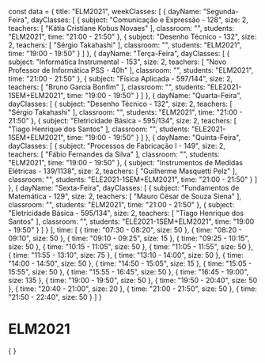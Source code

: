 const data = {
  title: "ELM2021",
  weekClasses: [
    {
      dayName: "Segunda-Feira",
      dayClasses: [
        {
          subject: "Comunicação e Expressão - 128",
          size: 2,
          teachers: [
            "Kátia Cristiane Kobus Novaes"
          ],
          classroom: "",
          students: "ELM2021",
          time: "21:00 - 21:50"
        },
        {
          subject: "Desenho Técnico - 132",
          size: 2,
          teachers: [
            "Sérgio Takahashi"
          ],
          classroom: "",
          students: "ELM2021",
          time: "19:00 - 19:50"
        }
      ]
    },
    {
      dayName: "Terça-Feira",
      dayClasses: [
        {
          subject: "Informática Instrumental - 153",
          size: 2,
          teachers: [
            "Novo Professor de Informática PSS - 40h"
          ],
          classroom: "",
          students: "ELM2021",
          time: "21:00 - 21:50"
        },
        {
          subject: "Física Aplicada - 597/144",
          size: 2,
          teachers: [
            "Bruno Garcia Bonfim"
          ],
          classroom: "",
          students: "ELE2021-1SEM+ELM2021",
          time: "19:00 - 19:50"
        }
      ]
    },
    {
      dayName: "Quarta-Feira",
      dayClasses: [
        {
          subject: "Desenho Técnico - 132",
          size: 2,
          teachers: [
            "Sérgio Takahashi"
          ],
          classroom: "",
          students: "ELM2021",
          time: "21:00 - 21:50"
        },
        {
          subject: "Eletricidade Básica - 595/134",
          size: 2,
          teachers: [
            "Tiago Henrique dos Santos"
          ],
          classroom: "",
          students: "ELE2021-1SEM+ELM2021",
          time: "19:00 - 19:50"
        }
      ]
    },
    {
      dayName: "Quinta-Feira",
      dayClasses: [
        {
          subject: "Processos de Fabricação I - 149",
          size: 2,
          teachers: [
            "Fábio Fernandes da Silva"
          ],
          classroom: "",
          students: "ELM2021",
          time: "19:00 - 19:50"
        },
        {
          subject: "Instrumentos de Medidas Elétricas - 139/1138",
          size: 2,
          teachers: [
            "Guilherme Masquetti Pelz"
          ],
          classroom: "",
          students: "ELE2021-1SEM+ELM2021",
          time: "21:00 - 21:50"
        }
      ]
    },
    {
      dayName: "Sexta-Feira",
      dayClasses: [
        {
          subject: "Fundamentos de Matemática - 129",
          size: 2,
          teachers: [
            "Mauro César de Souza Siena"
          ],
          classroom: "",
          students: "ELM2021",
          time: "21:00 - 21:50"
        },
        {
          subject: "Eletricidade Básica - 595/134",
          size: 2,
          teachers: [
            "Tiago Henrique dos Santos"
          ],
          classroom: "",
          students: "ELE2021-1SEM+ELM2021",
          time: "19:00 - 19:50"
        }
      ]
    }
  ],
  time: [
    {
      time: "07:30 - 08:20",
      size: 50
    },
    {
      time: "08:20 - 09:10",
      size: 50
    },
    {
      time: "09:10 - 09:25",
      size: 15
    },
    {
      time: "09:25 - 10:15",
      size: 50
    },
    {
      time: "10:15 - 11:05",
      size: 50
    },
    {
      time: "11:05 - 11:55",
      size: 50
    },
    {
      time: "11:55 - 13:10",
      size: 75
    },
    {
      time: "13:10 - 14:00",
      size: 50
    },
    {
      time: "14:00 - 14:50",
      size: 50
    },
    {
      time: "14:50 - 15:05",
      size: 15
    },
    {
      time: "15:05 - 15:55",
      size: 50
    },
    {
      time: "15:55 - 16:45",
      size: 50
    },
    {
      time: "16:45 - 19:00",
      size: 135
    },
    {
      time: "19:00 - 19:50",
      size: 50
    },
    {
      time: "19:50 - 20:40",
      size: 50
    },
    {
      time: "20:40 - 21:00",
      size: 20
    },
    {
      time: "21:00 - 21:50",
      size: 50
    },
    {
      time: "21:50 - 22:40",
      size: 50
    }
  ]
}

# ELM2021

<div>
    {
        <Grid
            title={data.title} 
            weekClasses={data.weekClasses} 
            time={data.time}
        />
    }
</div>